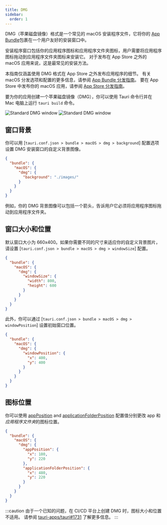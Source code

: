 ```yaml
---
title: DMG
sidebar:
  order: 1
---
```



DMG（苹果磁盘镜像）格式是一个常见的 macOS 安装程序文件，它将你的 [App Bundle][App Bundle 分发指南]包裹在一个用户友好的安装窗口中。

安装程序窗口包括你的应用程序图标和应用程序文件夹图标，用户需要将应用程序图标拖动到应用程序文件夹图标来安装它。
对于发布在 App Store 之外的 macOS 应用来说，这是最常见的安装方法。

本指南仅涵盖使用 DMG 格式在 App Store 之外发布应用程序的细节。
有关 macOS 分发选项和配置的更多信息，请参阅 [App Bundle 分发指南]。
要在 App Store 中发布你的 macOS 应用，请参阅 [App Store 分发指南]。

要为你的应用创建一个苹果磁盘镜像（DMG），你可以使用 Tauri 命令行并在 Mac 电脑上运行 `tauri build` 命令。

<CommandTabs
  npm="npm run tauri build -- --bundles dmg"
  yarn="yarn tauri build --bundles dmg"
  pnpm="pnpm tauri build --bundles dmg"
  cargo="cargo tauri build --bundles dmg"
/>

<Image
  class="dark:sl-hidden"
  src={StandardDmgLight}
  alt="Standard DMG window"
/>
<Image
  class="light:sl-hidden"
  src={StandardDmgDark}
  alt="Standard DMG window"
/>

## 窗口背景

你可以用 [`tauri.conf.json > bundle > macOS > dmg > background`] 配置选项设置 DMG 安装窗口的自定义背景图像。

```json title="tauri.conf.json" ins={4-6}
{
  "bundle": {
    "macOS": {
      "dmg": {
        "background": "./images/"
      }
    }
  }
}
```

例如，你的 DMG 背景图像可以包括一个箭头，告诉用户它必须将应用程序图标拖动到应用程序文件夹。

## 窗口大小和位置

默认窗口大小为 660x400。如果你需要不同的尺寸来适应你的自定义背景图片，请设置 [`tauri.conf.json > bundle > macOS > dmg > windowSize`] 配置。

```json title="tauri.conf.json" ins={5-8}
{
  "bundle": {
    "macOS": {
      "dmg": {
        "windowSize": {
          "width": 800,
          "height": 600
        }
      }
    }
  }
}
```

此外，你可以通过 [`tauri.conf.json > bundle > macOS > dmg > windowPosition`] 设置初始窗口位置。

```json title="tauri.conf.json" ins={5-8}
{
  "bundle": {
    "macOS": {
      "dmg": {
        "windowPosition": {
          "x": 400,
          "y": 400
        }
      }
    }
  }
}
```

## 图标位置

你可以使用 [appPosition] and [applicationFolderPosition] 配置值分别更改 app 和*应用程序文件夹*的图标位置。

```json title="tauri.conf.json" ins={5-12}
{
  "bundle": {
    "macOS": {
      "dmg": {
        "appPosition": {
          "x": 180,
          "y": 220
        },
        "applicationFolderPosition": {
          "x": 480,
          "y": 220
        }
      }
    }
  }
}
```

:::caution
由于一个已知的问题，在 CI/CD 平台上创建 DMG 时，图标大小和位置不适用。
请参阅 [tauri-apps/tauri#1731] 了解更多信息。
:::

[App Bundle 分发指南]: /distribute/macos-application-bundle/
[App Store 分发指南]: /distribute/app-store/
[appPosition]: /reference/config/#appposition
[applicationFolderPosition]: /reference/config/#applicationfolderposition
[tauri-apps/tauri#1731]: https://github.com/tauri-apps/tauri/issues/1731
